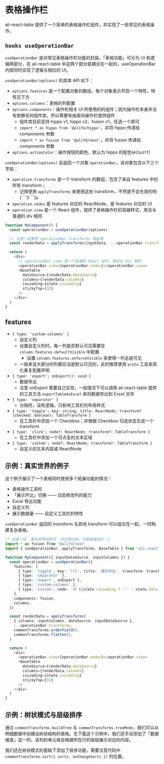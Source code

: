 
<Meta title="表格功能拓展 / 表格操作栏" />

# 表格操作栏

ali-react-table 提供了一个简单的表格操作栏组件，并实现了一些常见的表格操作。

## `hooks useOperationBar`

`useOperationBar` 是对常见表格操作栏功能的封装。「表格功能」可分为 UI 和逻辑两部分，在 ali-react-table 中这两个部分是耦合在一起的，useOperationBar 内部同时实现了逻辑与相应的 UI。

`useOperationBar(options)` 的具体 API 如下：

- `options.features` 是一个配置对象的数组，每个对象表示开启一个特性，特性见下方
- `options.columns`：表格的列配置
- `options.components`：操作栏相关 UI 所使用的的组件；因为操作栏本身并没有依赖任何组件库，所以需要有由层向操作栏提供组件
  - 组件库目前支持 hippo v1, hippo v2、fusion v1，任选一个即可
  - `import * as hippo from '@alife/hippo'`，并将 hippo 传递给 components 参数
  - `import * as fusion from '@alifd/next'`，并将 fusion 传递给 components 参数
- `options.actionColor`：操作按钮的颜色，默认为 hippo 的配色(`#23a3ff`)

`useOperationBar(options)` 会返回一个对象 `operationBar`，该对象包含以下三个字段：

- `operation.transforms` 是一个 transform 的数组，包含了来自 features 中的所有 transform；
  - 记得使用 `applyTransforms` 来使用这些 transform，不然是不会生效的哟 (￣３￣)a
- `operation.nodes` 是 features 对应的 ReactNode，是 features 对应的 UI
- `operation.view` 是一个 React 组件，提供了表格操作栏的容器样式，用法与普通的 div 相同

```js
function MyComponent() {
  const operationBar = useOperationBar(options)

  // 注意一定要把 operationBar.transforms 用起来
  const renderData = applyTransforms(inputData, ...operationBar.transforms)

  return (
    <div>
      // operationBar.view 是一个普通的 React 组件，用法与 div 相同
      <operationBar.view>{operationBar.nodes}</operationBar.view>
      <BaseTable
        dataSource={renderData.dataSource}
        columns={renderData.columns}
        isLoading={state.isLoading}
        stickyTop={32}
      />
    </div>
  )
}
```

## features

- `{ type: 'custom-columns' }`
  - 自定义列
  - 设置自定义列时，每一列是否默认可见需要在 `column.features.defaultVisible` 中配置
    - 设置 `column.features.enforceVisible` 来使得一列总是可见
  - 一般来说大部分的列都应当是默认可见的，此时推荐使用 `proto` 工具来简化重复配置声明
- `{ type: 'export'; onExport(): void }`
  - 数据导出
  - 注意 onExport 需要自己实现，一般情况下可以调用 ali-react-table 提供的工具方法 `exportTableAsExcel` 来将数据导出到 Excel 文件
- `{ type: 'separator' }`
  - 分隔符，没有逻辑，只影响工具栏的布局样式
- `{ type: 'toggle'; key: string; title: ReactNode; transform?(checked: boolean): TableTransform }`
  - 在工具栏中添加一个 Checkbox；并根据 Checkbox 勾选状态生成一个 transform
- `{ type: 'click'; node?: ReactNode; transform?: TableTransform }`
  - 在工具栏中添加一个可点击的文本区域
- `{ type: 'custom'; node?: ReactNode; transform?: TableTransform }`
  - 自定义的文本内容或 ReactNode

## 示例：真实世界的例子

这个例子展示了一个表格同时使用多个拓展功能的情况：

- 表格操作工具栏
- 「展示环比」切换 —— 动态修改列的能力
- Excel 导出功能
- 自定义列
- 展示数据量 —— 自定义工具栏的特性

`useOperationBar` 返回的 transform 与其他 transform 可以组合在一起，一同构建复杂表格。

```typescript
/* 这是一份 `真实世界的例子` 的示例代码，不能直接运行 */
import * as fusion from '@alifd/next'
import { useOperationBar, applyTransforms, BaseTable } from 'ali-react-table'

function MyComponent({ inputDataSource, inputColumns }) {
  const operationBar = useOperationBar({
    features: [
      { type: 'toggle', key: 'lfl', title: '展示环比', transform: transformLfl },
      { type: 'separator' },
      { type: 'export', onExport },
      { type: 'custom-columns' },
      { type: 'custom', node: `共 ${state.isLoading ? '-' : state.data.length} 条数据` },
    ],
    components: fusion,
    columns,
  })

  const renderData = applyTransforms(
    { columns: inputColumns, dataSource: inputDataSource },
    ...operationBar.transforms,
    commonTransforms.orderField(),
    commonTransforms.flatten(),
  )

  return (
    <div>
      <operationBar.view>{operationBar.nodes}</operationBar.view>
      <BaseTable
        dataSource={renderData.dataSource}
        columns={renderData.columns}
        isLoading={state.isLoading}
        stickyTop={32}
      />
    </div>
  )
}
```

<Preview>
  <Story id="表格功能拓展-复杂示例--实际页面示例" />
</Preview>

## 示例：树状模式与层级排序

通过 `commonTransforms.buildTree` 与 `commonTransforms.treeMode`，我们可以从明细数据中创建出树状结构的表格。在下面这个示例中，我们还手动添加了「数据维度」这一列，该列的单元格会根据所在行的层级展示对应的内容。

我们还在树状模式的基础下添加了排序功能，需要注意代码中 `commonTransforms.sort({ sorts, onChangeSorts })` 的位置。

<Preview>
  <Story id="表格功能拓展-基本示例--树状模式与层级排序" />
</Preview>
